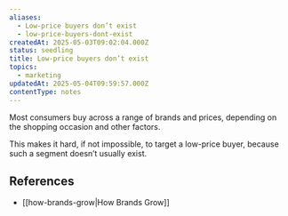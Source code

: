 ```yaml
---
aliases:
  - Low-price buyers don’t exist
  - low-price-buyers-dont-exist
createdAt: 2025-05-03T09:02:04.000Z
status: seedling
title: Low-price buyers don’t exist
topics:
  - marketing
updatedAt: 2025-05-04T09:59:57.000Z
contentType: notes
---
```

Most consumers buy across a range of brands and prices, depending on the shopping occasion and other factors.

This makes it hard, if not impossible, to target a low-price buyer, because such a segment doesn’t usually exist.

## References

- [[how-brands-grow|How Brands Grow]]
